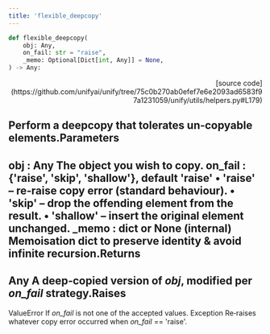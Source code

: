 ```yaml
---
title: 'flexible_deepcopy'
---
```


```python
def flexible_deepcopy(
    obj: Any,
    on_fail: str = "raise",
    _memo: Optional[Dict[int, Any]] = None,
) -> Any:
```

<p align="right">[source code](https://github.com/unifyai/unify/tree/75c0b270ab0efef7e6e2093ad6583f97a1231059/unify/utils/helpers.py#L179)</p>

Perform a deepcopy that tolerates un‑copyable elements.Parameters
----------
obj : Any
The object you wish to copy.
on_fail : {'raise', 'skip', 'shallow'}, default 'raise'
• 'raise'   – re‑raise copy error (standard behaviour).
• 'skip'    – drop the offending element from the result.
• 'shallow' – insert the original element unchanged.
_memo : dict or None (internal)
Memoisation dict to preserve identity & avoid infinite recursion.Returns
-------
Any
A deep‑copied version of *obj*, modified per *on_fail* strategy.Raises
------
ValueError
If *on_fail* is not one of the accepted values.
Exception
Re‑raises whatever copy error occurred when *on_fail* == 'raise'.